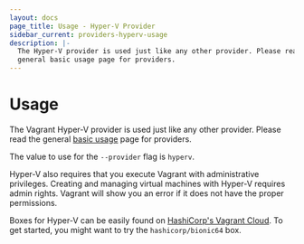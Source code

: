 ```yaml
---
layout: docs
page_title: Usage - Hyper-V Provider
sidebar_current: providers-hyperv-usage
description: |-
  The Hyper-V provider is used just like any other provider. Please read the
  general basic usage page for providers.
---
```


# Usage

The Vagrant Hyper-V provider is used just like any other provider. Please
read the general [basic usage](/docs/providers/basic_usage.html) page for
providers.

The value to use for the `--provider` flag is `hyperv`.

Hyper-V also requires that you execute Vagrant with administrative
privileges. Creating and managing virtual machines with Hyper-V requires
admin rights. Vagrant will show you an error if it does not have the proper
permissions.

Boxes for Hyper-V can be easily found on
[HashiCorp's Vagrant Cloud](https://vagrantcloud.com/boxes/search). To get started, you might
want to try the `hashicorp/bionic64` box.
